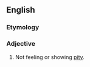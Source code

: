==English==

===Etymology===
{{prefix|un|pitying|lang=en}}

===Adjective===
{{en-adj}}
# Not feeling or showing [[pity]].